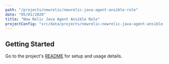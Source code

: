 ```yaml
---
path: "/projects/newrelic/newrelic-java-agent-ansible-role"
date: "05/01/2020"
title: "New Relic Java Agent Ansible Role"
projectConfig: "src/data/projects/newrelic-newrelic-java-agent-ansible-role.json"
---
```


## Getting Started

Go to the project's [README](https://github.com/newrelic/newrelic-java-agent-ansible-role#readme) for setup and usage details.





